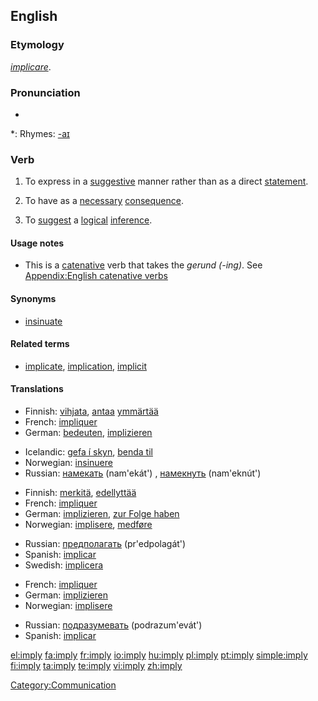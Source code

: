 ==English==

===Etymology===
{{L.}} ''[[implicare]]''.

===Pronunciation===
* {{audio|en-us-imply.ogg|Audio (US)}}

*: Rhymes: [[Rhymes:English:-aɪ|-aɪ]]

===Verb===
{{en-verb|impl|i|ed}}

# {{transitive}} To express in a [[suggestive]] manner rather than as a direct [[statement]].
# {{transitive}} To have as a [[necessary]] [[consequence]].
# {{transitive}} To [[suggest]] a [[logical]] [[inference]].

====Usage notes====
* This is a [[catenative]] verb that takes the ''gerund (-ing)''. See [[Appendix:English catenative verbs]]

====Synonyms====
* [[insinuate]]

====Related terms====
* [[implicate]], [[implication]], [[implicit]]

====Translations====
{{trans-top|express suggestively}}
* Finnish: [[vihjata]], [[antaa]] [[ymmärtää]]
* French: [[impliquer]]
* German: [[bedeuten]], [[implizieren]]
{{trans-mid}}
* Icelandic: [[gefa í skyn]], [[benda til]]
* Norwegian: [[insinuere]]
* Russian: [[намекать]] (nam'ekát') {{impf}}, [[намекнуть]] (nam'eknút') {{pf}}
{{trans-bottom}}

{{trans-top|have as a consequence}}
* Finnish: [[merkitä]], [[edellyttää]]
* French: [[impliquer]]
* German: [[implizieren]], [[zur Folge haben]]
* Norwegian: [[implisere]], [[medføre]]
{{trans-mid}}
* Russian: [[предполагать]] (pr'edpolagát') {{impf}}
* Spanish: [[implicar]]
* Swedish: [[implicera]]
{{trans-bottom}}

{{trans-top|suggest a logical inference}}
* French: [[impliquer]]
* German: [[implizieren]]
* Norwegian: [[implisere]]
{{trans-mid}}
* Russian: [[подразумевать]] (podrazum'evát') {{impf}}
* Spanish: [[implicar]]
{{trans-bottom}}

[[Category:Communication]]

[[el:imply]]
[[fa:imply]]
[[fr:imply]]
[[io:imply]]
[[hu:imply]]
[[pl:imply]]
[[pt:imply]]
[[simple:imply]]
[[fi:imply]]
[[ta:imply]]
[[te:imply]]
[[vi:imply]]
[[zh:imply]]